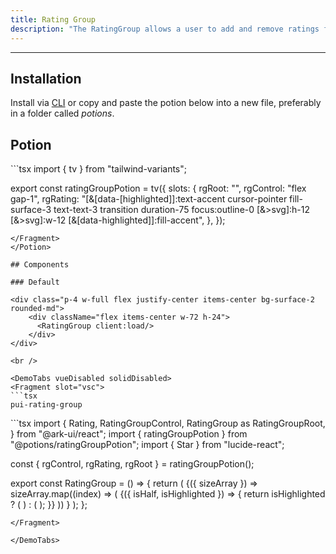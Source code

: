 ```yaml
---
title: Rating Group
description: "The RatingGroup allows a user to add and remove ratings for an item."
---
```


---


<div class="p-4 w-full flex justify-center items-center bg-surface-2 rounded-md">
    <div className="flex items-center w-72 h-24">
      <RatingGroup client:load/>
    </div>
</div>

## Installation

Install via <a href="/docs/getting-started/cli">CLI</a> or copy and paste the potion below into a new file, preferably in a folder called *potions*.

## Potion 

<Potion>
<Fragment slot="contentSlot">
```tsx
import { tv } from "tailwind-variants";

export const ratingGroupPotion = tv({
  slots: {
    rgRoot: "",
    rgControl: "flex gap-1",
    rgRating:
      "[&[data-[highlighted]]:text-accent cursor-pointer fill-surface-3 text-text-3 transition duration-75  focus:outline-0 [&>svg]:h-12 [&>svg]:w-12 [&[data-highlighted]]:fill-accent",
  },
});

```
</Fragment>
</Potion>

## Components 

### Default

<div class="p-4 w-full flex justify-center items-center bg-surface-2 rounded-md">
    <div className="flex items-center w-72 h-24">
      <RatingGroup client:load/>
    </div>
</div>

<br />

<DemoTabs vueDisabled solidDisabled>
<Fragment slot="vsc">
```tsx
pui-rating-group 
```
</Fragment>
<Fragment slot="react">
```tsx
import {
  Rating,
  RatingGroupControl,
  RatingGroup as RatingGroupRoot,
} from "@ark-ui/react";
import { ratingGroupPotion } from "@potions/ratingGroupPotion";
import { Star } from "lucide-react";

const { rgControl, rgRating, rgRoot } = ratingGroupPotion();

export const RatingGroup = () => {
  return (
    <RatingGroupRoot max={5} defaultValue={4} className={rgRoot()}>
      <RatingGroupControl className={rgControl()}>
        {({ sizeArray }) =>
          sizeArray.map((index) => (
            <Rating className={rgRating()} key={index} index={index}>
              {({ isHalf, isHighlighted }) => {
                return isHighlighted ? (
                  <Star className="fill-accent text-accent" />
                ) : (
                  <Star className="stroke-surface-4" />
                );
              }}
            </Rating>
          ))
        }
      </RatingGroupControl>
    </RatingGroupRoot>
  );
};


```
</Fragment>

</DemoTabs>


